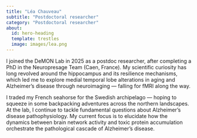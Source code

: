 ```yaml
---
title: "Léa Chauveau"
subtitle: "Postdoctoral researcher"
category: "Postdoctoral researcher"
about:
  id: hero-heading
  template: trestles
  image: images/lea.png
---
```


:::{#hero-heading}

I joined the DeMON Lab in 2025 as a postdoc researcher, after completing a PhD in the Neuropresage Team (Caen, France). My scientific curiosity has long revolved around the hippocampus and its resilience mechanisms, which led me to explore medial temporal lobe alterations in aging and Alzheimer’s disease through neuroimaging — falling for fMRI along the way.

I traded my French seahorse for the Swedish archipelago — hoping to squeeze in some backpacking adventures across the northern landscapes. At the lab, I continue to tackle fundamental questions about Alzheimer’s disease pathophysiology. My current focus is to elucidate how the dynamics between brain network activity and toxic protein accumulation orchestrate the pathological cascade of Alzheimer’s disease.


:::

